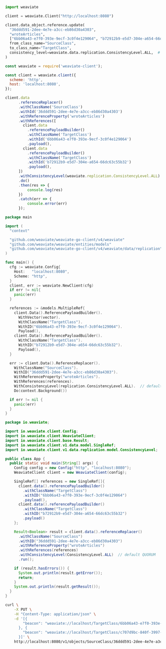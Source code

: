 
<Tabs groupId="languages">
<TabItem value="py" label="Python">

```python
import weaviate

client = weaviate.Client("http://localhost:8080")

client.data_object.reference.update(
  "36ddd591-2dee-4e7e-a3cc-eb86d30a4303",
  "wroteArticles",
  ["6bb06a43-e7f0-393e-9ecf-3c0f4e129064", "b72912b9-e5d7-304e-a654-66dc63c55b32"]
  from_class_name="SourceClass",
  to_class_name="TargetClass",
  consistency_level=weaviate.data.replication.ConsistencyLevel.ALL,  # default QUORUM
)
```

</TabItem>
<TabItem value="js" label="JavaScript">

```js
const weaviate = require('weaviate-client');

const client = weaviate.client({
  scheme: 'http',
  host: 'localhost:8080',
});

client.data
      .referenceReplacer()
      .withClassName('SourceClass')
      .withId('36ddd591-2dee-4e7e-a3cc-eb86d30a4303')
      .withReferenceProperty('wroteArticles')
      .withReferences([
        client.data
          .referencePayloadBuilder()
          .withClassName('TargetClass')
          .withId('6bb06a43-e7f0-393e-9ecf-3c0f4e129064')
          .payload(),
        client.data
          .referencePayloadBuilder()
          .withClassName('TargetClass')
          .withId('b72912b9-e5d7-304e-a654-66dc63c55b32')
          .payload(),
      ])
      .withConsistencyLevel(weaviate.replication.ConsistencyLevel.ALL)  // default QUORUM
      .do()
      .then(res => {
          console.log(res)
      })
      .catch(err => {
          console.error(err)
      });
```

</TabItem>
<TabItem value="go" label="Go">

```go
package main

import (
  "context"

  "github.com/weaviate/weaviate-go-client/v4/weaviate"
  "github.com/weaviate/weaviate/entities/models"
  "github.com/weaviate/weaviate-go-client/v4/weaviate/data/replication"  // for consistency levels
)

func main() {
  cfg := weaviate.Config{
    Host:   "localhost:8080",
    Scheme: "http",
  }
  client, err := weaviate.NewClient(cfg)
  if err != nil{
    panic(err)
  }

  references := &models.MultipleRef{
    client.Data().ReferencePayloadBuilder().
      WithVector(vector).
      WithClassName("TargetClass").
      WithID("6bb06a43-e7f0-393e-9ecf-3c0f4e129064").
      Payload(),
    client.Data().ReferencePayloadBuilder().
      WithClassName("TargetClass").
      WithID("b72912b9-e5d7-304e-a654-66dc63c55b32").
      Payload(),
  }

  err := client.Data().ReferenceReplacer().
    WithClassName("SourceClass").
    WithID("36ddd591-2dee-4e7e-a3cc-eb86d30a4303").
    WithReferenceProperty("wroteArticles").
    WithReferences(references).
    WithConsistencyLevel(replication.ConsistencyLevel.ALL).  // default QUORUM
    Do(context.Background())

  if err != nil {
    panic(err)
  }
}
```

</TabItem>
<TabItem value="java" label="Java">

```java
package io.weaviate;

import io.weaviate.client.Config;
import io.weaviate.client.WeaviateClient;
import io.weaviate.client.base.Result;
import io.weaviate.client.v1.data.model.SingleRef;
import io.weaviate.client.v1.data.replication.model.ConsistencyLevel;

public class App {
  public static void main(String[] args) {
    Config config = new Config("http", "localhost:8080");
    WeaviateClient client = new WeaviateClient(config);

    SingleRef[] references = new SingleRef[]{
      client.data().referencePayloadBuilder()
        .withClassName("TargetClass")
        .withID("6bb06a43-e7f0-393e-9ecf-3c0f4e129064")
        .payload(),
      client.data().referencePayloadBuilder()
        .withClassName("TargetClass")
        .withID("b72912b9-e5d7-304e-a654-66dc63c55b32")
        .payload()
    };

    Result<Boolean> result = client.data().referenceReplacer()
      .withClassName("SourceClass")
      .withID("36ddd591-2dee-4e7e-a3cc-eb86d30a4303")
      .withReferenceProperty("wroteArticles")
      .withReferences(references)
      .withConsistencyLevel(ConsistencyLevel.ALL)  // default QUORUM
      .run();

    if (result.hasErrors()) {
      System.out.println(result.getError());
      return;
    }
    System.out.println(result.getResult());
  }
}
```

</TabItem>
<TabItem value="curl" label="Curl">

```bash
curl \
    -X PUT \
    -H "Content-Type: application/json" \
    -d '[{
        "beacon": "weaviate://localhost/TargetClass/6bb06a43-e7f0-393e-9ecf-3c0f4e129064"
      }, {
        "beacon": "weaviate://localhost/TargetClass/c707d9bc-840f-3997-a09a-da6dba7d0e87"
      }]' \
    http://localhost:8080/v1/objects/SourceClass/36ddd591-2dee-4e7e-a3cc-eb86d30a4303/references/wroteArticles?consistency_level=ALL
```

</TabItem>
</Tabs>
